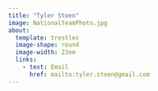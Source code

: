 ---
title: "Tyler Stoen"
image: NationalTeamPhoto.jpg
about: 
  template: trestles
  image-shape: round
  image-width: 23em
  links:
    - text: Email
      href: mailto:tyler.stoen@gmail.com
---

